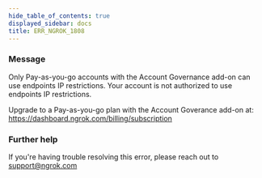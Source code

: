 ```yaml
---
hide_table_of_contents: true
displayed_sidebar: docs
title: ERR_NGROK_1808
---
```


### Message

Only Pay-as-you-go accounts with the Account Governance add-on can use endpoints IP restrictions.
Your account is not authorized to use endpoints IP restrictions.

Upgrade to a Pay-as-you-go plan with the Account Goverance add-on at: https://dashboard.ngrok.com/billing/subscription

### Further help

If you're having trouble resolving this error, please reach out to [support@ngrok.com](mailto:support@ngrok.com?subject=Help%20with%20ERR_NGROK_1808)
